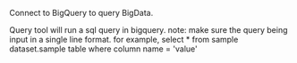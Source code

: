 Connect to BigQuery to query BigData.

<Accordion title="Googlebigquery Query">
Query tool will run a sql query in bigquery. note: make sure the query being input in a single line format. for example, select * from sample dataset.sample table where column name = 'value'
</Accordion>

